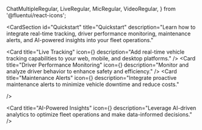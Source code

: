   ChatMultipleRegular,
  LiveRegular,
  MicRegular,
  VideoRegular,
} from '@fluentui/react-icons';

<CardSection
  id="Quickstart"
  title="Quickstart"
  description="Learn how to integrate real-time tracking, driver performance monitoring, maintenance alerts, and AI-powered insights into your fleet operations."
>
  <Card
    title="Live Tracking"
    icon={<LiveRegular />}
    description="Add real-time vehicle tracking capabilities to your web, mobile, and desktop platforms."
  />
  <Card
    title="Driver Performance Monitoring"
    icon={<LiveRegular />}
    description="Monitor and analyze driver behavior to enhance safety and efficiency."
  />
  <Card
    title="Maintenance Alerts"
    icon={<LiveRegular />}
    description="Integrate proactive maintenance alerts to minimize vehicle downtime and reduce costs."

/>

  <Card
    title="AI-Powered Insights"
    icon={<LiveRegular />}
    description="Leverage AI-driven analytics to optimize fleet operations and make data-informed decisions."
  />
</CardSection>
